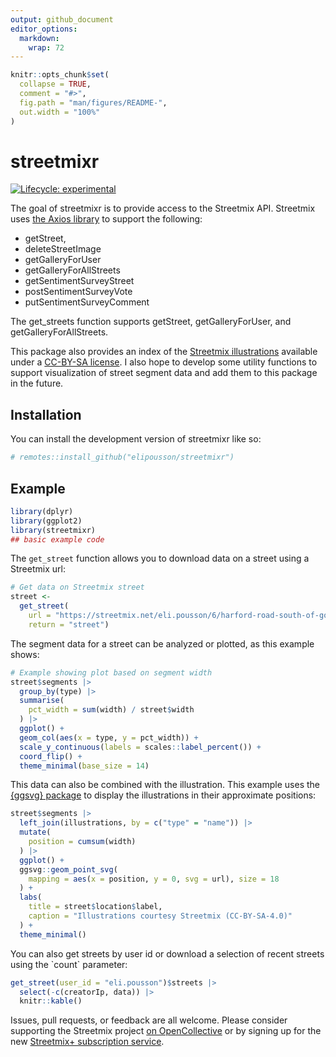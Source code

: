 ```yaml
---
output: github_document
editor_options: 
  markdown: 
    wrap: 72
---
```


<!-- README.md is generated from README.Rmd. Please edit that file -->

```r
knitr::opts_chunk$set(
  collapse = TRUE,
  comment = "#>",
  fig.path = "man/figures/README-",
  out.width = "100%"
)
```

# streetmixr

<!-- badges: start -->

[![Lifecycle:
experimental](https://img.shields.io/badge/lifecycle-experimental-orange.svg)](https://lifecycle.r-lib.org/articles/stages.html#experimental)

<!-- badges: end -->

The goal of streetmixr is to provide access to the Streetmix API. Streetmix uses [the Axios
library](https://docs.streetmix.net/contributing/code/reference/helpers)
to support the following:

-   getStreet,
-   deleteStreetImage
-   getGalleryForUser
-   getGalleryForAllStreets
-   getSentimentSurveyStreet
-   postSentimentSurveyVote
-   putSentimentSurveyComment

The get_streets function supports getStreet, getGalleryForUser, and
getGalleryForAllStreets.

This package also provides an index of the [Streetmix
illustrations](https://github.com/streetmix/illustrations/) available
under a [CC-BY-SA
license](https://github.com/streetmix/illustrations/blob/main/LICENSE). I also hope to develop some utility functions to support visualization of street segment data and add them to this package in the future.

## Installation

You can install the development version of streetmixr like so:

``` r
# remotes::install_github("elipousson/streetmixr")
```

## Example

```r
library(dplyr)
library(ggplot2)
library(streetmixr)
## basic example code
```

The `get_street` function allows you to download data on a street using
a Streetmix url:

```r
# Get data on Streetmix street
street <-
  get_street(
    url = "https://streetmix.net/eli.pousson/6/harford-road-south-of-gorsuch-avenue-1950s",
    return = "street")
```

The segment data for a street can be analyzed or plotted, as this
example shows:

```r
# Example showing plot based on segment width
street$segments |>
  group_by(type) |>
  summarise(
    pct_width = sum(width) / street$width
  ) |>
  ggplot() +
  geom_col(aes(x = type, y = pct_width)) +
  scale_y_continuous(labels = scales::label_percent()) +
  coord_flip() +
  theme_minimal(base_size = 14)
```

This data can also be combined with the illustration. This example uses
the [{ggsvg} package](https://github.com/coolbutuseless/ggsvg) to
display the illustrations in their approximate positions:

```r
street$segments |> 
  left_join(illustrations, by = c("type" = "name")) |> 
  mutate(
    position = cumsum(width)
  ) |> 
  ggplot() +
  ggsvg::geom_point_svg(
    mapping = aes(x = position, y = 0, svg = url), size = 18
  ) +
  labs(
    title = street$location$label,
    caption = "Illustrations courtesy Streetmix (CC-BY-SA-4.0)"
  ) +
  theme_minimal()

```

You can also get streets by user id or download a selection of recent
streets using the \`count\` parameter:

```r
get_street(user_id = "eli.pousson")$streets |> 
  select(-c(creatorIp, data)) |> 
  knitr::kable()
```

Issues, pull requests, or feedback are all welcome. Please consider supporting the Streetmix project [on OpenCollective](https://opencollective.com/streetmix) or by signing up for the new [Streetmix+ subscription service](https://docs.streetmix.net/user-guide/streetmix-plus/).
